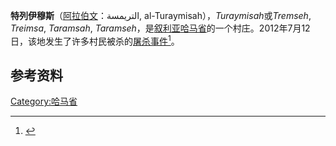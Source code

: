 '''特列伊穆斯'''（[[阿拉伯文|阿拉伯文]]：التريمسة, al-Turaymisah），''Turaymisah''或''Tremseh'', ''Treimsa'', ''Taramsah'', ''Taramseh''，是[[叙利亚|叙利亚]][[哈马省|哈马省]]的一个村庄。2012年7月12日，该地发生了许多村民被杀的[[特列伊穆斯大屠杀|屠杀事件]]<ref>{{cite web|url=http://www.bbc.co.uk/news/world-middle-east-18823303|title=Syrian army shelling 'kills at least 200' in Tremseh|publisher=BBC News|date=13 July 2012|accessdate=13 July 2012|archive-date=2012-07-19|archive-url=https://web.archive.org/web/20120719221355/http://www.bbc.co.uk/news/world-middle-east-18823303|dead-url=no}}</ref>。

== 参考资料 ==
{{reflist}}

{{coord|35|16|23|N|36|30|17|E|region:SY_type:city_source:arwiki|display=title}}

[[Category:哈马省|Category:哈马省]]